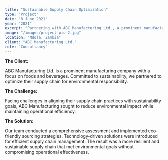 ```yaml
---
title: "Sustainable Supply Chain Optimization"
type: "Project"
date: "8 June 2021"
year: "2021"
excerpt: "Partnering with ABC Manufacturing Ltd., a prominent manufacturing company, we optimized their supply chain for environmental responsibility. Faced with challenges in aligning practices with sustainability goals, our team conducted a comprehensive assessment and introduced eco-friendly sourcing strategies, resulting in a more resilient and sustainable supply chain without compromising operational effectiveness. The outcome? A greener approach to operations that aligns with ABC Manufacturing's commitment to sustainability."
image: "/images/project-pic-2.jpg"
location: "Ndola, Zambia"
client: "ABC Manufacturing Ltd."
role: "Consultancy"
---
```

**The Client:**

ABC Manufacturing Ltd. is a prominent manufacturing company with a focus on foods and beverages. 
Committed to sustainability, we partnered to optimize their supply chain for environmental responsibility.

**The Challenge:**

Facing challenges in aligning their supply chain practices with sustainability goals, 
ABC Manufacturing sought to reduce environmental impact while maintaining operational efficiency.

**The Solution:**

Our team conducted a comprehensive assessment and implemented eco-friendly sourcing strategies. 
Technology-driven solutions were introduced for efficient supply chain management. 
The result was a more resilient and sustainable supply chain that met environmental goals without compromising operational effectiveness.
